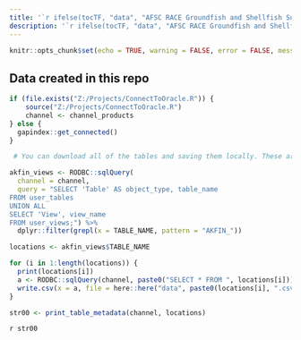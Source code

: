 ```yaml
---
title: '`r ifelse(tocTF, "data", "AFSC RACE Groundfish and Shellfish Survey Public Data")`'
description: '`r ifelse(tocTF, "data", "AFSC RACE Groundfish and Shellfish Survey Public Data")`'
---
```


```r
knitr::opts_chunk$set(echo = TRUE, warning = FALSE, error = FALSE, message = FALSE)
```

## Data created in this repo

```r
if (file.exists("Z:/Projects/ConnectToOracle.R")) {
    source("Z:/Projects/ConnectToOracle.R")
    channel <- channel_products
} else {
  gapindex::get_connected()
}
```

```r
 # You can download all of the tables and saving them locally. These are all of the new tables for you to look through:

akfin_views <- RODBC::sqlQuery(
  channel = channel,
  query = "SELECT 'Table' AS object_type, table_name
FROM user_tables
UNION ALL
SELECT 'View', view_name
FROM user_views;") %>% 
  dplyr::filter(grepl(x = TABLE_NAME, pattern = "AKFIN_"))

locations <- akfin_views$TABLE_NAME

```

```r
for (i in 1:length(locations)) {
  print(locations[i])
  a <- RODBC::sqlQuery(channel, paste0("SELECT * FROM ", locations[i]))
  write.csv(x = a, file = here::here("data", paste0(locations[i], ".csv")))
}
```

```r
str00 <- print_table_metadata(channel, locations)
```

`r str00`

